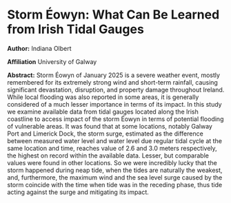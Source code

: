 # Storm Éowyn: What Can Be Learned from Irish Tidal Gauges 

**Author:** Indiana Olbert

**Affiliation** University of Galway

**Abstract:**
Storm Éowyn of January 2025 is a severe weather event, mostly remembered for its extremely strong wind and short-term rainfall, causing significant devastation, disruption, and property damage throughout Ireland. While local flooding was also reported in some areas, it is generally considered of a much lesser importance in terms of its impact. In this study we examine available data from tidal gauges located along the Irish coastline to access impact of the storm Éowyn in terms of potential flooding of vulnerable areas. It was found that at some locations, notably Galway Port and Limerick Dock, the storm surge, estimated as the difference between measured water level
and water level due regular tidal cycle at the same location and time, reaches value of 2.6 and 3.0 meters respectively, the highest on record within the available data. Lesser, but comparable values were found in other locations. So we were incredibly lucky that the storm happened during neap tide, when the tides are naturally the weakest, and, furthermore, the maximum wind and the sea level surge caused by the storm coincide with the time when tide was in the receding phase, thus tide acting against the surge and mitigating its impact.
